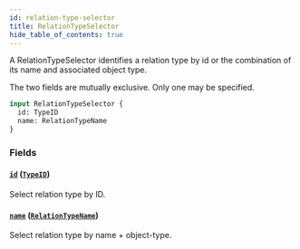 ```yaml
---
id: relation-type-selector
title: RelationTypeSelector
hide_table_of_contents: true
---
```



A RelationTypeSelector identifies a relation type by id or the combination of its name and associated object type.

The two fields are mutually exclusive. Only one may be specified.

```graphql
input RelationTypeSelector {
  id: TypeID
  name: RelationTypeName
}
```


### Fields

#### [`id`](#) ([`TypeID`](/docs/directory-api-reference/schema/scalars/type-id))

Select relation type by ID.


#### [`name`](#) ([`RelationTypeName`](/docs/directory-api-reference/schema/inputs/relation-type-name))

Select relation type by name + object-type.




